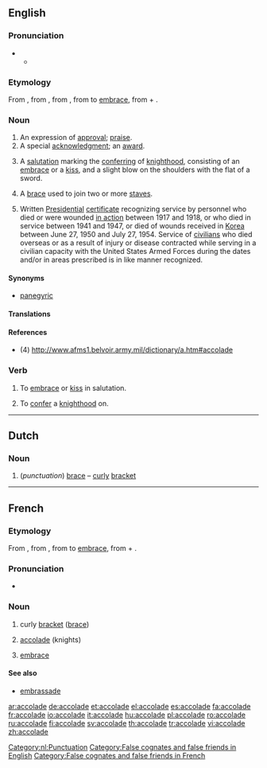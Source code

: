 ==English==
{{wikipedia|dab=accolade}}

===Pronunciation===
* {{a|RP}}
** {{IPA|/'ækəleɪd/}}

===Etymology===
From {{etyl|fr}} {{term|accolade|lang=fr}}, from {{etyl|frp}} {{term|acolada|lang=frp}}, from {{etyl|it}} {{term|accolata|lang=it}}, from {{term|accolare|lang=it}} to [[embrace]], from {{etyl|la}} {{term|ad-|lang=la}} + {{term|collum||neck|lang=la}}.

===Noun===
{{en-noun}}

# An expression of [[approval]]; [[praise]].
# A special [[acknowledgment]]; an [[award]].
# {{historical}} A [[salutation]] marking the [[conferring]] of [[knighthood]], consisting of an [[embrace]] or a [[kiss]], and a slight blow on the shoulders with the flat of a sword.
# {{music}} A [[brace]] used to join two or more [[staves]].
# {{US|_|military}} Written [[presidential|Presidential]] [[certificate]] recognizing service by personnel who died or were wounded [[in action]] between 1917 and 1918, or who died in service between 1941 and 1947, or died of wounds received in [[Korea]] between June 27, 1950 and July 27, 1954. Service of [[civilian]]s who died overseas or as a result of injury or disease contracted while serving in a civilian capacity with the United States Armed Forces during the dates and/or in areas prescribed is in like manner recognized.

====Synonyms====
* {{sense|expression of approval or praise}} [[panegyric]]

====Translations====
{{trans-top|An expression of approval; praise}}
{{trans-mid}}
{{trans-bottom}}

{{trans-top|A special acknowledgment; an award}}
{{trans-mid}}
{{trans-bottom}}

{{trans-top|A salutation marking the conferring of knighthood}}
{{trans-mid}}
{{trans-bottom}}

{{trans-top| (music) A brace used to join two or more staves}}
{{trans-mid}}
{{trans-bottom}}

{{trans-top|(American Military) Written Presidential certificate}}
{{trans-mid}}
{{trans-bottom}}

====References====
* (4) http://www.afms1.belvoir.army.mil/dictionary/a.htm#accolade

===Verb===
{{en-verb|accolad|ing}}

# {{transitive}} To [[embrace]] or [[kiss]] in salutation.
# {{transitive}} To [[confer]] a [[knighthood]] on.

----

==Dutch==
{{wikipedia|lang=nl}}

===Noun===
{{infl|nl|noun|g=f|plural|accolades}}

# (''punctuation'') [[brace]] &ndash; [[curly]] [[bracket]]

[[Category:nl:Punctuation]]

----

==French==

===Etymology===
From {{etyl|frp|fr}} {{term|acolada|lang=frp}}, from {{etyl|it|fr}} {{term|accolata|lang=it}}, from {{term|accolare|lang=it}} to [[embrace]], from {{etyl|la|fr}} {{term|ad-|lang=la}} + {{term|collum||neck|lang=la}}.

===Pronunciation===
* {{audio|Fr-accolade.ogg|audio}}

===Noun===
{{fr-noun|f}}

# curly [[bracket]] ([[brace]])
# {{historical}} [[accolade#English|accolade]] (knights)
# [[embrace]]

====See also====
* [[embrassade]]

[[Category:False cognates and false friends in English]]
[[Category:False cognates and false friends in French]]

[[ar:accolade]]
[[de:accolade]]
[[et:accolade]]
[[el:accolade]]
[[es:accolade]]
[[fa:accolade]]
[[fr:accolade]]
[[io:accolade]]
[[it:accolade]]
[[hu:accolade]]
[[pl:accolade]]
[[ro:accolade]]
[[ru:accolade]]
[[fi:accolade]]
[[sv:accolade]]
[[th:accolade]]
[[tr:accolade]]
[[vi:accolade]]
[[zh:accolade]]